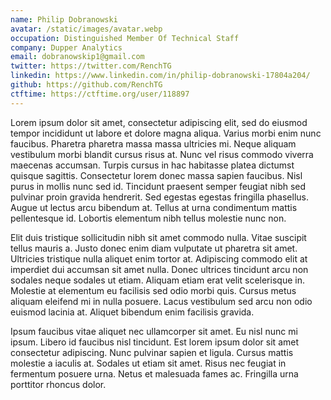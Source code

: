 ```yaml
---
name: Philip Dobranowski
avatar: /static/images/avatar.webp
occupation: Distinguished Member Of Technical Staff
company: Dupper Analytics
email: dobranowskip1@gmail.com
twitter: https://twitter.com/RenchTG
linkedin: https://www.linkedin.com/in/philip-dobranowski-17804a204/
github: https://github.com/RenchTG
ctftime: https://ctftime.org/user/118897
---
```


Lorem ipsum dolor sit amet, consectetur adipiscing elit, sed do eiusmod tempor incididunt ut labore et dolore magna aliqua. Varius morbi enim nunc faucibus. Pharetra pharetra massa massa ultricies mi. Neque aliquam vestibulum morbi blandit cursus risus at. Nunc vel risus commodo viverra maecenas accumsan. Turpis cursus in hac habitasse platea dictumst quisque sagittis. Consectetur lorem donec massa sapien faucibus. Nisl purus in mollis nunc sed id. Tincidunt praesent semper feugiat nibh sed pulvinar proin gravida hendrerit. Sed egestas egestas fringilla phasellus. Augue ut lectus arcu bibendum at. Tellus at urna condimentum mattis pellentesque id. Lobortis elementum nibh tellus molestie nunc non.

Elit duis tristique sollicitudin nibh sit amet commodo nulla. Vitae suscipit tellus mauris a. Justo donec enim diam vulputate ut pharetra sit amet. Ultricies tristique nulla aliquet enim tortor at. Adipiscing commodo elit at imperdiet dui accumsan sit amet nulla. Donec ultrices tincidunt arcu non sodales neque sodales ut etiam. Aliquam etiam erat velit scelerisque in. Molestie at elementum eu facilisis sed odio morbi quis. Cursus metus aliquam eleifend mi in nulla posuere. Lacus vestibulum sed arcu non odio euismod lacinia at. Aliquet bibendum enim facilisis gravida.

Ipsum faucibus vitae aliquet nec ullamcorper sit amet. Eu nisl nunc mi ipsum. Libero id faucibus nisl tincidunt. Est lorem ipsum dolor sit amet consectetur adipiscing. Nunc pulvinar sapien et ligula. Cursus mattis molestie a iaculis at. Sodales ut etiam sit amet. Risus nec feugiat in fermentum posuere urna. Netus et malesuada fames ac. Fringilla urna porttitor rhoncus dolor.